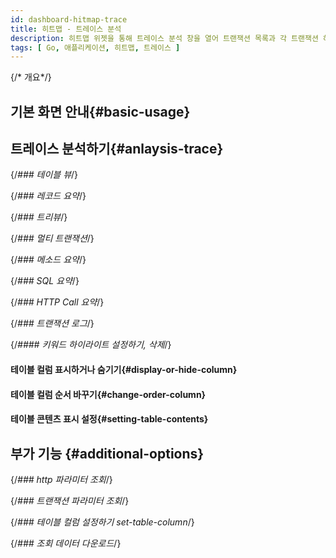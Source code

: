 ```yaml
---
id: dashboard-hitmap-trace
title: 히트맵 - 트레이스 분석
description: 히트맵 위젯을 통해 트레이스 분석 창을 열어 트랜잭션 목록과 각 트랜잭션 하위의 스텝 정보를 한 번에 확인할 수 있습니다.
tags: [ Go, 애플리케이션, 히트맵, 트레이스 ]
---
```


{/* 개요*/}

<Dashboardhitmaptracedesc />

## 기본 화면 안내{#basic-usage}


<Dashboardhitmaptracebasicusage />


## 트레이스 분석하기{#anlaysis-trace}


<Dashboardhitmaptraceanalysistx /> 

{/*### 테이블 뷰*/}

<Dashboardhitmaptracetableview /> 


{/*### 레코드 요약*/}

<Dashboardhitmaptracerecordsummary /> 


<Dashboardhitmaptracerecordsummaryattribute /> 

{/*### 트리뷰*/}

<Dashboardhitmaptracetreeview />


{/*### 멀티 트랜잭션*/}

<Dashboardhitmaptracemultitx />


{/*### 메소드 요약*/}

<Dashboardhitmaptracemethod />


{/*### SQL 요약*/}

<Dashboardhitmaptracesql />


{/*### HTTP Call 요약*/}

<Dashboardhitmaptracehttpcall />


{/*### 트랜잭션 로그*/}

<Dashboardhitmaptracetracsactionlog />  


{/*#### 키워드 하이라이트 설정하기, 삭제*/}

<Dashboardhitmaptracetxlogkeyword />

#### 테이블 컬럼 표시하거나 숨기기{#display-or-hide-column}


<Displayorhidetablecolumn /> 

#### 테이블 컬럼 순서 바꾸기{#change-order-column}


<Changeordertablecolumn /> 

#### 테이블 콘텐츠 표시 설정{#setting-table-contents}


<Setdisplaytablecontents /> 


## 부가 기능 {#additional-options}

{/*### http 파라미터 조회*/}

<Searchhttpparameter />  

{/*### 트랜잭션 파라미터 조회*/}

<Searchtransactionparmeter /> 


{/*### 테이블 컬럼 설정하기 set-table-column*/}

<Addfuncsettablecolumn /> 


{/*### 조회 데이터 다운로드*/}

<Addfuncdownloaddate /> 
